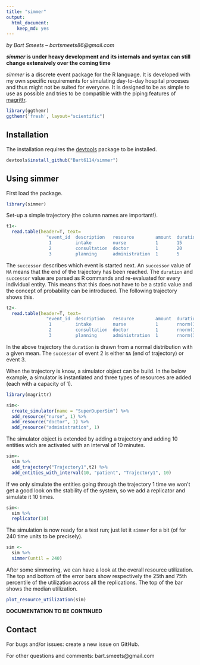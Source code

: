 ```yaml
---
title: "simmer"
output:
  html_document:
    keep_md: yes
---
```

*by Bart Smeets -- bartsmeets86@gmail.com*

__*simmer* is under heavy development and its internals and syntax can still change extensively over the coming time__

*simmer* is a discrete event package for the R language. It is developed with my own specific requirements for simulating day-to-day hospital proceses and thus might not be suited for everyone. It is designed to be as simple to use as possible and tries to be compatible with the piping features of [magrittr](https://github.com/smbache/magrittr). 

```r
library(ggthemr)
ggthemr('fresh', layout="scientific")
```


## Installation

The installation requires the [devtools](https://github.com/hadley/devtools) package to be installed.

```r
devtools$install_github("Bart6114/simmer")
```

## Using simmer

First load the package.

```r
library(simmer)
```

Set-up a simple trajectory (the column names are important!).

```r

t1<-
  read.table(header=T, text=
               "event_id  description   resource        amount  duration      successor
                1         intake        nurse           1       15            2
                2         consultation  doctor          1       20            3
                3         planning      administration  1       5             NA"  )
```

The ```successor``` describes which event is started next. An ```successor``` value of ```NA``` means that the end of the trajectory has been reached. The ```duration``` and ```successor``` value are parsed as R commands and re-evaluated for every individual entity. This means that this does not have to be a static value and the concept of probability can be introduced. The following trajectory shows this.

```r

t2<-
  read.table(header=T, text=
               "event_id  description   resource        amount  duration      successor
                1         intake        nurse           1       rnorm(1,15)   2
                2         consultation  doctor          1       rnorm(1,20)   sample(c(NA,3),1)
                3         planning      administration  1       rnorm(1,5)    NA"  )
```

In the above trajectory the ```duration``` is drawn from a normal distribution with a given mean. The ```successor``` of event 2 is either ```NA``` (end of trajectory) or event 3.

When the trajectory is know, a simulator object can be build. In the below example, a simulator is instantiated and three types of resources are added (each with a capacity of 1).

```r
library(magrittr)

sim<-
  create_simulator(name = "SuperDuperSim") %>%
  add_resource("nurse", 1) %>%
  add_resource("doctor", 1) %>%
  add_resource("administration", 1)

```

The simulator object is extended by adding a trajectory and adding 10 entities wich are activated with an interval of 10 minutes.

```r

sim<-
  sim %>%
  add_trajectory("Trajectory1",t2) %>%
  add_entities_with_interval(10, "patient", "Trajectory1", 10)

```

If we only simulate the entities going through the trajectory 1 time we won't get a good look on the stability of the system, so we add a replicator and simulate it 10 times.

```r

sim<-
  sim %>%
  replicator(10)
```

The simulation is now ready for a test run; just let it ```simmer``` for a bit (of for 240 time units to be precisely).

```r
sim <-
  sim %>%
  simmer(until = 240)
```

After some simmering, we can have a look at the overall resource utilization. The top and bottom of the error bars show respectively the 25th and 75th percentile of the utilization across all the replications. The top of the bar shows the median utilization.

```r
plot_resource_utilization(sim)
```


**DOCUMENTATION TO BE CONTINUED**

## Contact

For bugs and/or issues: create a new issue on GitHub.

For other questions and comments: bart.smeets@gmail.com








